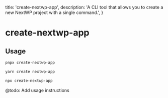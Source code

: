   title: 'create-nextwp-app',
  description:
    'A CLI tool that allows you to create a new NextWP project with a single command.',
}

# create-nextwp-app

## Usage

<CodeGroup>

```bash {{ title: "pnpm" }}
pnpx create-nextwp-app
```

```bash {{ title: "yarn" }}
yarn create nextwp-app
```

```bash {{ title: "npm" }}
npx create-nextwp-app
```

</CodeGroup>

<Note>@todo: Add usage instructions</Note>
